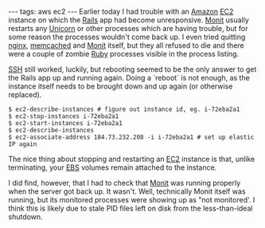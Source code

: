 ---
tags: aws ec2
---
Earlier today I had trouble with an [[Amazon]] [[EC2]] instance on which the [[Rails]] app had become unresponsive. [[Monit]] usually restarts any [[Unicorn]] or other processes which are having trouble, but for some reason the processes wouldn't come back up. I even tried quitting [[nginx]], [[memcached]] and [[Monit]] itself, but they all refused to die and there were a couple of zombie [[Ruby]] processes visible in the process listing.

[[SSH]] still worked, luckily, but rebooting seemed to be the only answer to get the Rails app up and running again. Doing a `reboot` is not enough, as the instance itself needs to be brought down and up again (or otherwise replaced).

<pre lang="shell">$ ec2-describe-instances # figure out instance id, eg. i-72eba2a1
$ ec2-stop-instances i-72eba2a1
$ ec2-start-instances i-72eba2a1
$ ec2-describe-instances 
$ ec2-associate-address 184.73.232.208 -i i-72eba2a1 # set up elastic IP again</pre>

The nice thing about stopping and restarting an [[EC2]] instance is that, unlike terminating, your [[EBS]] volumes remain attached to the instance.

I did find, however, that I had to check that [[Monit]] was running properly when the server got back up. It wasn't. Well, technically Monit itself was running, but its monitored processes were showing up as "not monitored'. I think this is likely due to stale PID files left on disk from the less-than-ideal shutdown.
